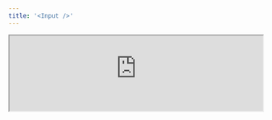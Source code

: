 ```yaml
---
title: '<Input />'
---
```


<Frame>
  <iframe
    height={90}
    width='100%'
    src="https://morph-data-components-storybook.netlify.app/iframe.html?args=&globals=&id=input-components-input--input-story"
  />
</Frame>

`<Input>` is a component for inputting values into the state declared by the `defineState()` function.

```tsx
import { defineState } from '@morph-data/components';

export const { useName } = defineState({ userName: '' });

<Input state={userName} />
```

## Properties

<ParamField path="state" type="State" required>
  The State object that binds the input value of the component. Specify the state declared by the `defineState()` function.
</ParamField>

<ParamField path="type" type="string">
  The `type` property of the HTML `<input>` tag.
</ParamField>
